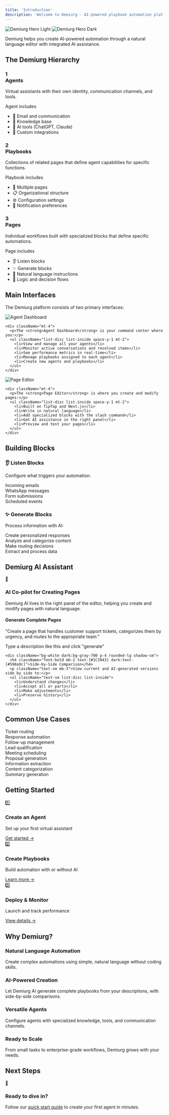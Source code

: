 ```yaml
---
title: 'Introduction'
description: 'Welcome to Demiurg - AI-powered playbook automation platform'
---
```


<img
  className="block dark:hidden"
  src="/images/hero-light.png"
  alt="Demiurg Hero Light"
/>
<img
  className="hidden dark:block"
  src="/images/hero-dark.png"
  alt="Demiurg Hero Dark"
/>

<div className="bg-gray-50 dark:bg-gray-800 p-4 rounded-lg mb-8 border-l-4 border-[#598a9c]">
  <p className="font-medium">Demiurg helps you create AI-powered automation through a natural language editor with integrated AI assistance.</p>
</div>

## The Demiurg Hierarchy

<div className="grid grid-cols-1 md:grid-cols-3 gap-4 mb-8">
  <div className="bg-gray-50 dark:bg-gray-800 p-6 rounded-lg shadow-sm border border-gray-200 dark:border-gray-700">
    <h3 className="text-xl font-bold mb-2 flex items-center text-[#1C3943] dark:text-[#598a9c]">
      <div className="w-8 h-8 flex items-center justify-center bg-gray-100 dark:bg-gray-700 rounded-full mr-2">1</div>
      Agents
    </h3>
    <p className="mb-3">Virtual assistants with their own identity, communication channels, and tools.</p>
    <div className="text-xs font-medium text-[#1C3943] dark:text-[#598a9c] uppercase tracking-wider mb-2">Agent includes</div>
    <ul className="space-y-1 text-sm">
      <li className="flex items-center">
        <span className="mr-2">📧</span> Email and communication
      </li>
      <li className="flex items-center">
        <span className="mr-2">🧠</span> Knowledge base
      </li>
      <li className="flex items-center">
        <span className="mr-2">🔧</span> AI tools (ChatGPT, Claude)
      </li>
      <li className="flex items-center">
        <span className="mr-2">🔌</span> Custom integrations
      </li>
    </ul>
  </div>
  
  <div className="bg-gray-50 dark:bg-gray-800 p-6 rounded-lg shadow-sm border border-gray-200 dark:border-gray-700">
    <h3 className="text-xl font-bold mb-2 flex items-center text-[#1C3943] dark:text-[#598a9c]">
      <div className="w-8 h-8 flex items-center justify-center bg-gray-100 dark:bg-gray-700 rounded-full mr-2">2</div>
      Playbooks
    </h3>
    <p className="mb-3">Collections of related pages that define agent capabilities for specific functions.</p>
    <div className="text-xs font-medium text-[#1C3943] dark:text-[#598a9c] uppercase tracking-wider mb-2">Playbook includes</div>
    <ul className="space-y-1 text-sm">
      <li className="flex items-center">
        <span className="mr-2">📄</span> Multiple pages
      </li>
      <li className="flex items-center">
        <span className="mr-2">📋</span> Organizational structure
      </li>
      <li className="flex items-center">
        <span className="mr-2">⚙️</span> Configuration settings
      </li>
      <li className="flex items-center">
        <span className="mr-2">🔔</span> Notification preferences
      </li>
    </ul>
  </div>
  
  <div className="bg-gray-50 dark:bg-gray-800 p-6 rounded-lg shadow-sm border border-gray-200 dark:border-gray-700">
    <h3 className="text-xl font-bold mb-2 flex items-center text-[#1C3943] dark:text-[#598a9c]">
      <div className="w-8 h-8 flex items-center justify-center bg-gray-100 dark:bg-gray-700 rounded-full mr-2">3</div>
      Pages
    </h3>
    <p className="mb-3">Individual workflows built with specialized blocks that define specific automations.</p>
    <div className="text-xs font-medium text-[#1C3943] dark:text-[#598a9c] uppercase tracking-wider mb-2">Page includes</div>
    <ul className="space-y-1 text-sm">
      <li className="flex items-center">
        <span className="mr-2">👂</span> Listen blocks
      </li>
      <li className="flex items-center">
        <span className="mr-2">✨</span> Generate blocks
      </li>
      <li className="flex items-center">
        <span className="mr-2">📝</span> Natural language instructions
      </li>
      <li className="flex items-center">
        <span className="mr-2">🔄</span> Logic and decision flows
      </li>
    </ul>
  </div>
</div>

## Main Interfaces

The Demiurg platform consists of two primary interfaces:

<Tabs>
  <Tab title="Agent Dashboard">
    <Frame>
      <img src="/images/agent-dashboard.png" alt="Agent Dashboard" className="rounded-lg" />
    </Frame>
    
    <div className="mt-4">
      <p>The <strong>Agent Dashboard</strong> is your command center where you:</p>
      <ul className="list-disc list-inside space-y-1 mt-2">
        <li>View and manage all your agents</li>
        <li>Monitor active conversations and resolved items</li>
        <li>See performance metrics in real-time</li>
        <li>Manage playbooks assigned to each agent</li>
        <li>Create new agents and playbooks</li>
      </ul>
    </div>
  </Tab>
  
  <Tab title="Page Editor">
    <Frame>
      <img src="/images/page-editor.png" alt="Page Editor" className="rounded-lg" />
    </Frame>
    
    <div className="mt-4">
      <p>The <strong>Page Editor</strong> is where you create and modify pages:</p>
      <ul className="list-disc list-inside space-y-1 mt-2">
        <li>Built on TipTap and Next.js</li>
        <li>Write in natural language</li>
        <li>Add specialized blocks with the slash command</li>
        <li>Get AI assistance in the right panel</li>
        <li>Preview and test your pages</li>
      </ul>
    </div>
  </Tab>
</Tabs>

## Building Blocks

<div className="grid grid-cols-1 md:grid-cols-2 gap-6 mt-4">
  <div className="bg-gray-50 dark:bg-gray-800 p-4 rounded-lg border border-gray-200 dark:border-gray-700">
    <h3 className="font-bold flex items-center mb-3 text-[#1C3943] dark:text-[#598a9c]">
      <span className="mr-2 text-xl">👂</span> Listen Blocks
    </h3>
    <p className="mb-3">Configure what triggers your automation:</p>
    <div className="space-y-2">
      <div className="bg-white dark:bg-gray-700 p-2 rounded text-sm border border-gray-200 dark:border-gray-600">Incoming emails</div>
      <div className="bg-white dark:bg-gray-700 p-2 rounded text-sm border border-gray-200 dark:border-gray-600">WhatsApp messages</div>
      <div className="bg-white dark:bg-gray-700 p-2 rounded text-sm border border-gray-200 dark:border-gray-600">Form submissions</div>
      <div className="bg-white dark:bg-gray-700 p-2 rounded text-sm border border-gray-200 dark:border-gray-600">Scheduled events</div>
    </div>
  </div>
  
  <div className="bg-gray-50 dark:bg-gray-800 p-4 rounded-lg border border-gray-200 dark:border-gray-700">
    <h3 className="font-bold flex items-center mb-3 text-[#1C3943] dark:text-[#598a9c]">
      <span className="mr-2 text-xl">✨</span> Generate Blocks
    </h3>
    <p className="mb-3">Process information with AI:</p>
    <div className="space-y-2">
      <div className="bg-white dark:bg-gray-700 p-2 rounded text-sm border border-gray-200 dark:border-gray-600">Create personalized responses</div>
      <div className="bg-white dark:bg-gray-700 p-2 rounded text-sm border border-gray-200 dark:border-gray-600">Analyze and categorize content</div>
      <div className="bg-white dark:bg-gray-700 p-2 rounded text-sm border border-gray-200 dark:border-gray-600">Make routing decisions</div>
      <div className="bg-white dark:bg-gray-700 p-2 rounded text-sm border border-gray-200 dark:border-gray-600">Extract and process data</div>
    </div>
  </div>
</div>

## Demiurg AI Assistant

<div className="bg-gray-50 dark:bg-gray-800 p-6 rounded-lg mb-6 mt-6 border border-[#598a9c]">
  <div className="flex flex-col md:flex-row items-start md:items-center mb-4">
    <div className="text-3xl mr-4 mb-2 md:mb-0">🧠</div>
    <div>
      <h3 className="font-bold text-lg text-[#1C3943] dark:text-[#598a9c]">AI Co-pilot for Creating Pages</h3>
      <p className="text-sm mt-1">Demiurg AI lives in the right panel of the editor, helping you create and modify pages with natural language.</p>
    </div>
  </div>
  
  <div className="grid grid-cols-1 md:grid-cols-2 gap-4">
    <div className="bg-white dark:bg-gray-700 p-4 rounded-lg shadow-sm">
      <h4 className="font-bold mb-2 text-[#1C3943] dark:text-[#598a9c]">Generate Complete Pages</h4>
      <div className="text-sm italic bg-gray-50 dark:bg-gray-800 p-3 rounded border border-gray-200 dark:border-gray-600 mb-2">
        "Create a page that handles customer support tickets, categorizes them by urgency, and routes to the appropriate team."
      </div>
      <p className="text-xs">Type a description like this and click "generate"</p>
    </div>
    
    <div className="bg-white dark:bg-gray-700 p-4 rounded-lg shadow-sm">
      <h4 className="font-bold mb-2 text-[#1C3943] dark:text-[#598a9c]">Side-by-Side Comparison</h4>
      <p className="text-sm mb-3">View current and AI-generated versions side by side to:</p>
      <ul className="text-sm list-disc list-inside">
        <li>Understand changes</li>
        <li>Accept all or parts</li>
        <li>Make adjustments</li>
        <li>Preserve history</li>
      </ul>
    </div>
  </div>
</div>

## Common Use Cases

<CardGroup cols={3}>
  <Card title="Customer Support" icon="headset">
    <div className="space-y-2 mt-2">
      <div className="text-xs bg-gray-100 dark:bg-gray-800 p-2 rounded">Ticket routing</div>
      <div className="text-xs bg-gray-100 dark:bg-gray-800 p-2 rounded">Response automation</div>
      <div className="text-xs bg-gray-100 dark:bg-gray-800 p-2 rounded">Follow-up management</div>
    </div>
  </Card>
  <Card title="Sales Automation" icon="shopping-cart">
    <div className="space-y-2 mt-2">
      <div className="text-xs bg-gray-100 dark:bg-gray-800 p-2 rounded">Lead qualification</div>
      <div className="text-xs bg-gray-100 dark:bg-gray-800 p-2 rounded">Meeting scheduling</div>
      <div className="text-xs bg-gray-100 dark:bg-gray-800 p-2 rounded">Proposal generation</div>
    </div>
  </Card>
  <Card title="Document Processing" icon="file-lines">
    <div className="space-y-2 mt-2">
      <div className="text-xs bg-gray-100 dark:bg-gray-800 p-2 rounded">Information extraction</div>
      <div className="text-xs bg-gray-100 dark:bg-gray-800 p-2 rounded">Content categorization</div>
      <div className="text-xs bg-gray-100 dark:bg-gray-800 p-2 rounded">Summary generation</div>
    </div>
  </Card>
</CardGroup>

## Getting Started

<div className="grid grid-cols-1 md:grid-cols-3 gap-4 my-6">
  <div className="p-6 rounded-lg shadow-sm border border-gray-200 dark:border-gray-700">
    <div className="text-3xl mb-2">1️⃣</div>
    <h3 className="text-lg font-bold mb-1 text-[#1C3943] dark:text-[#598a9c]">Create an Agent</h3>
    <p className="text-sm mb-3">Set up your first virtual assistant</p>
    <a href="/tutorials/quick-start" className="text-[#598a9c] dark:text-[#598a9c] text-sm font-medium hover:underline">Get started →</a>
  </div>
  <div className="p-6 rounded-lg shadow-sm border border-gray-200 dark:border-gray-700">
    <div className="text-3xl mb-2">2️⃣</div>
    <h3 className="text-lg font-bold mb-1 text-[#1C3943] dark:text-[#598a9c]">Create Playbooks</h3>
    <p className="text-sm mb-3">Build automation with or without AI</p>
    <a href="/playbooks/overview" className="text-[#598a9c] dark:text-[#598a9c] text-sm font-medium hover:underline">Learn more →</a>
  </div>
  <div className="p-6 rounded-lg shadow-sm border border-gray-200 dark:border-gray-700">
    <div className="text-3xl mb-2">3️⃣</div>
    <h3 className="text-lg font-bold mb-1 text-[#1C3943] dark:text-[#598a9c]">Deploy & Monitor</h3>
    <p className="text-sm mb-3">Launch and track performance</p>
    <a href="/advanced/monitoring" className="text-[#598a9c] dark:text-[#598a9c] text-sm font-medium hover:underline">View details →</a>
  </div>
</div>

## Why Demiurg?

<CardGroup cols={2}>
  <Card>
    <div className="border-l-4 border-[#1C3943] pl-4">
      <h3 className="font-bold mb-2">Natural Language Automation</h3>
      <p>Create complex automations using simple, natural language without coding skills.</p>
    </div>
  </Card>
  <Card>
    <div className="border-l-4 border-[#598a9c] pl-4">
      <h3 className="font-bold mb-2">AI-Powered Creation</h3>
      <p>Let Demiurg AI generate complete playbooks from your descriptions, with side-by-side comparisons.</p>
    </div>
  </Card>
  <Card>
    <div className="border-l-4 border-[#1C3943] pl-4">
      <h3 className="font-bold mb-2">Versatile Agents</h3>
      <p>Configure agents with specialized knowledge, tools, and communication channels.</p>
    </div>
  </Card>
  <Card>
    <div className="border-l-4 border-[#598a9c] pl-4">
      <h3 className="font-bold mb-2">Ready to Scale</h3>
      <p>From small tasks to enterprise-grade workflows, Demiurg grows with your needs.</p>
    </div>
  </Card>
</CardGroup>

<div className="mt-8">
  <h2 className="mb-4">Next Steps</h2>
  <div className="bg-gray-50 dark:bg-gray-800 p-4 rounded-lg border border-gray-200 dark:border-gray-700">
    <div className="flex items-center">
      <div className="text-2xl mr-3">🚀</div>
      <div>
        <h3 className="font-bold">Ready to dive in?</h3>
        <p className="text-sm mt-1">Follow our <a href="/tutorials/quick-start" className="text-[#598a9c] dark:text-[#598a9c] hover:underline">quick start guide</a> to create your first agent in minutes.</p>
      </div>
    </div>
  </div>
</div>